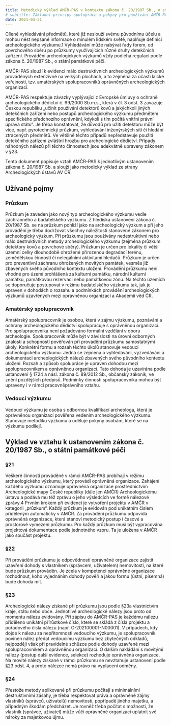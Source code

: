 ```yaml
---
title: Metodický výklad AMČR-PAS v kontextu zákona č. 20/1987 Sb., o státní památkové péči
# subtitle: Základní principy spolupráce a pokyny pro používání AMČR-PAS amatérskými spolupracovníky
date: 2021-03-31
---
```


Cílené vyhledávání předmětů, které již neslouží svému původnímu účelu a mohou nést nepsané
informace o minulém lidském světě, naplňuje definici archeologického výzkumu.1 Vyhledávání může
nabývat řady forem, od povrchového sběru po průzkumy využívajících různé druhy detekčních zařízení.
Provádění archeologických výzkumů vždy podléhá regulaci podle zákona č. 20/1987 Sb., o státní
památkové péči.

AMČR-PAS slouží k evidenci málo destruktivních archeologických výzkumů prováděných extenzivně na
velkých plochách, a to zejména za účasti laické veřejnosti, tzv. amatérských spolupracovníků
oprávněných archeologických organizací.

AMČR-PAS respektuje závazky vyplývající z Evropské úmluvy o ochraně archeologického dědictví
č. 99/2000 Sb.m.s., která v čl. 3 odst. 3 zavazuje Českou republiku „učinit používání detektorů kovů a
jakýchkoli jiných detekčních zařízení nebo postupů archeologického výzkumu předmětem specifického
předchozího oprávnění, kdykoli s tím počítá vnitřní právní úprava státu“. Je třeba konstatovat, že
důvodů pro užití detektoru může být více, např. pyrotechnický průzkum, vyhledávání inženýrských sítí
či hledání ztracených předmětů. Ve většině těchto případů nepředstavuje použití detekčního zařízení
zvláštní hrozbu pro archeologické dědictví. Případy náhodných nálezů při těchto činnostech jsou
adekvátně upraveny zákonem v §23.

Tento dokument popisuje vztah AMČR-PAS k jednotlivým ustanovením zákona č. 20/1987 Sb. a slouží
jako metodický výklad ze strany Archeologických ústavů AV ČR.


## Užívané pojmy

### Průzkum 

Průzkum je zaveden jako nový typ archeologického výzkumu vedle záchranného a badatelského
výzkumu. Z hlediska ustanovení zákona č. 20/1987 Sb. se na průzkum pohlíží jako na archeologický
výzkum a při jeho provádění je třeba dodržovat všechny náležitosti stanovené zákonem pro
archeologický výzkum. Při průzkumu jsou používány nedestruktivní nebo málo destruktivních metody
archeologického výzkumu (zejména průzkum detektory kovů a povrchové sběry). Průzkum je určen pro
lokality či větší územní celky dlouhodobě ohrožené přirozenou degradací terénu, zemědělskou činností
či nelegálními aktivitami hledačů. Průzkum je určen pro preventivní záchranu ohrožených movitých
památek, vesměs již zbavených svého původního kontextu uložení. Provádění průzkumu není vhodné
pro území prohlášená za kulturní památku, národní kulturní památku, památkovou rezervaci nebo
památkovou zónu. Na těchto územích se doporučuje postupovat v režimu badatelského výzkumu tak,
jak je upraven v dohodách o rozsahu a podmínkách provádění archeologických výzkumů uzavřených
mezi oprávněnou organizací a Akademií věd ČR.


### Amatérský spolupracovník

Amatérský spolupracovník je osobou, která v zájmu výzkumu, poznávání a ochrany archeologického
dědictví spolupracuje s oprávněnou organizací. Pro spolupracovníka není požadováno formální
vzdělání v oboru archeologie. Spolupracovník může být v závislosti na úrovni odborných znalostí a
schopností pověřován při provádění průzkumu samostatnými úkoly. Konkrétní formu a rozsah těchto
úkolů stanovuje vedoucí archeologického výzkumu. Jedná se zejména o vyhledávání, vyzvedávání a
dokumentaci archeologických nálezů zbavených svého původního kontextu uložení. Rozsah a způsob
spolupráce je upraven dohodou mezi spolupracovníkem a oprávněnou organizací. Tato dohoda je
uzavírána podle ustanovení § 1724 a násl. zákona č. 89/2012 Sb., občanský zákoník, ve znění pozdějších
předpisů. Podmínky činnosti spolupracovníka mohou být upraveny i v rámci pracovněprávního
vztahu.


### Vedoucí výzkumu

Vedoucí výzkumu je osoba s odbornou kvalifikací archeologa, která je oprávněnou organizací pověřena
vedením archeologického výzkumu. Stanovuje metodiku výzkumu a uděluje pokyny osobám, které se
na výzkumu podílejí.


## Výklad ve vztahu k ustanovením zákona č. 20/1987 Sb., o státní památkové péči

### §21

Veškeré činnosti prováděné v rámci AMČR-PAS probíhají v režimu archeologického výzkumu, který
provádí oprávněná organizace. Zahájení každého výzkumu oznamuje oprávněná organizace
prostřednictvím Archeologické mapy České republiky (dále jen AMČR) Archeologickému ústavu a
podává mu též zprávu o jeho výsledcích ve formě nálezové zprávy.4
Prvním krokem při evidenci je vytvoření projektu v AMČR v kategorii „průzkum“. Každý průzkum je
evidován pod unikátním číslem přiděleným automaticky v AMČR. Za provádění průzkumu odpovídá
oprávněná organizace, která stanoví metodický postup i časové a prostorové vymezení průzkumu. Pro
každý průzkum musí být vypracována projektová dokumentace podle jednotného vzoru. Ta je uložena
v AMČR jako součást projektu.


### §22

Při provádění průzkumu je odpovědností oprávněné organizace zajistit uzavření dohody s vlastníkem
(správcem, uživatelem) nemovitosti, na které bude průzkum prováděn. Je zcela v kompetenci
oprávněné organizace rozhodnout, koho vyjednáním dohody pověří a jakou formu (ústní, písemná)
bude dohoda mít.

### §23

Archeologické nálezy získané při průzkumu jsou podle §23a vlastnictvím kraje, státu nebo obce.
Jednotlivé archeologické nálezy jsou proto od momentu nálezu evidovány. Při zápisu do AMČR-PAS je
každému nálezu přiděleno unikátní přírůstkové číslo, které se skládá z čísla projektu a pořadového čísla
nálezu (např. C-202100001-N00001).
V případech, kdy dojde k nálezu za nepřítomnosti vedoucího výzkumu, je spolupracovník povinen nález
předat vedoucímu výzkumu bez zbytečných odkladů, nejpozději však při pravidelné schůzce podle
dohody uzavřené mezi spolupracovníkem a oprávněnou organizací. O dalším nakládání s movitými
nálezy (postup další evidence, selekce) rozhoduje oprávněná organizace.
Na movité nálezy získané v rámci průzkumu se nevztahuje ustanovení podle §23 odst. 4, a proto
nálezce nemá právo na vyplacení odměny.

### §24

Přestože metody aplikované při průzkumu počítají s minimálními destruktivními zásahy, je třeba
respektovat práva a oprávněné zájmy vlastníků (správců, uživatelů) nemovitostí, popřípadě jiného
majetku, a případným škodám předcházet. Je rovněž třeba počítat s možností, že vlastník (správce,
uživatel) může vůči oprávněné organizaci uplatnit své nároky za majetkovou újmu.

